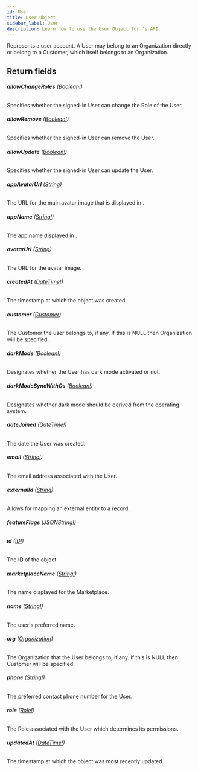 ```yaml
---
id: User
title: User Object
sidebar_label: User
description: Learn how to use the User Object for 's API.
---
```


Represents a user account. A User may belong to an Organization directly or
belong to a Customer, which itself belongs to an Organization.

## Return fields

###### <b>allowChangeRoles</b> ([Boolean!](api/schema/scalar/Boolean.mdx))

Specifies whether the signed-in User can change the Role of the User.

###### <b>allowRemove</b> ([Boolean!](api/schema/scalar/Boolean.mdx))

Specifies whether the signed-in User can remove the User.

###### <b>allowUpdate</b> ([Boolean!](api/schema/scalar/Boolean.mdx))

Specifies whether the signed-in User can update the User.

###### <b>appAvatarUrl</b> ([String](api/schema/scalar/String.mdx))

The URL for the main avatar image that is displayed in .

###### <b>appName</b> ([String!](api/schema/scalar/String.mdx))

The app name displayed in .

###### <b>avatarUrl</b> ([String](api/schema/scalar/String.mdx))

The URL for the avatar image.

###### <b>createdAt</b> ([DateTime!](api/schema/scalar/DateTime.mdx))

The timestamp at which the object was created.

###### <b>customer</b> ([Customer](api/schema/object/Customer.mdx))

The Customer the user belongs to, if any. If this is NULL then Organization will be specified.

###### <b>darkMode</b> ([Boolean!](api/schema/scalar/Boolean.mdx))

Designates whether the User has dark mode activated or not.

###### <b>darkModeSyncWithOs</b> ([Boolean!](api/schema/scalar/Boolean.mdx))

Designates whether dark mode should be derived from the operating system.

###### <b>dateJoined</b> ([DateTime!](api/schema/scalar/DateTime.mdx))

The date the User was created.

###### <b>email</b> ([String!](api/schema/scalar/String.mdx))

The email address associated with the User.

###### <b>externalId</b> ([String](api/schema/scalar/String.mdx))

Allows for mapping an external entity to a record.

###### <b>featureFlags</b> ([JSONString!](api/schema/scalar/JSONString.mdx))

###### <b>id</b> ([ID!](api/schema/scalar/ID.mdx))

The ID of the object

###### <b>marketplaceName</b> ([String!](api/schema/scalar/String.mdx))

The name displayed for the Marketplace.

###### <b>name</b> ([String!](api/schema/scalar/String.mdx))

The user's preferred name.

###### <b>org</b> ([Organization](api/schema/object/Organization.mdx))

The Organization that the User belongs to, if any. If this is NULL then Customer will be specified.

###### <b>phone</b> ([String!](api/schema/scalar/String.mdx))

The preferred contact phone number for the User.

###### <b>role</b> ([Role!](api/schema/object/Role.mdx))

The Role associated with the User which determines its permissions.

###### <b>updatedAt</b> ([DateTime!](api/schema/scalar/DateTime.mdx))

The timestamp at which the object was most recently updated.
